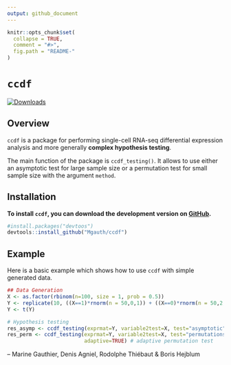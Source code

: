```yaml
---
output: github_document
---
```


<!-- README.md is generated from README.Rmd. Please edit that file -->

```r
knitr::opts_chunk$set(
  collapse = TRUE,
  comment = "#>",
  fig.path = "README-"
)
```

# `ccdf`

[![Downloads](https://cranlogs.r-pkg.org/badges/ccdf?color=blue)](https://www.r-pkg.org/pkg/ccdf)

## Overview

`ccdf` is a package for performing single-cell RNA-seq differential expression analysis and more generally **complex hypothesis testing**. 

The main function of the package is `ccdf_testing()`. It  allows to use either an asymptotic test for large sample size or a permutation test for small sample size with the argument `method`.

<!-- The method implemented in this package is detailed in the following article: -->

<!-- > Gauthier M, Agniel D, Thiébaut R & Hejblum BP (2020). ..., *bioRxiv* ... . [DOI: .../...](url) -->


## Installation

**To install `ccdf`, you can download the development version on [GitHub](https://github.com/Mgauth/ccdf).**
```r
#install.packages("devtoos")
devtools::install_github("Mgauth/ccdf")
```


## Example

Here is a basic example which shows how to use `ccdf` with simple generated data.

```r
## Data Generation
X <- as.factor(rbinom(n=100, size = 1, prob = 0.5))
Y <- replicate(10, ((X==1)*rnorm(n = 50,0,1)) + ((X==0)*rnorm(n = 50,2,1)))
Y <- t(Y)
```

```r
# Hypothesis testing
res_asymp <- ccdf_testing(exprmat=Y, variable2test=X, test="asymptotic") # asymptotic test
res_perm <- ccdf_testing(exprmat=Y, variable2test=X, test="permutations",
                         adaptive=TRUE) # adaptive permutation test
```


 -- Marine Gauthier, Denis Agniel, Rodolphe Thiébaut & Boris Hejblum
